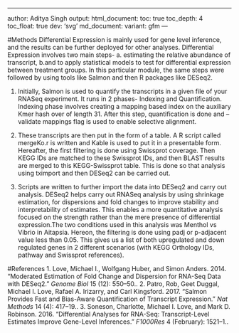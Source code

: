 ---
  author: Aditya Singh
  output:
    html_document:
      toc: true
      toc_depth: 4
      toc_float: true
      dev: 'svg'
      md_document:
        variant: gfm
        ---

#Methods
Differential Expression is mainly used for gene level inference, and the results can be further deployed for other analyses. 
Differential Expression involves two main steps- 
a. estimating the relative abundance of transcript, 
b.and to apply statistical models to test for differential expression between treatment groups. In this particular module, the same steps were followed by using tools like Salmon and then R packages like DESeq2.


1. Initially, Salmon is used to quantify the transcripts in a given file of your RNASeq experiment. It runs in 2 phases- Indexing and Quantification. Indexing phase involves creating a mapping based index on the auxiliary Kmer hash over of length 31. After this step, quantification is done and --validate mappings flag is used to enable selective alignment. 

2. These transcripts are then put in the form of a table. A R script called mergeKo.r is written and Kable is used to put it in a presentable form. Hereafter, the first filtering is done using Swissprot coverage. Then KEGG IDs are matched to these Swissprot IDs, and then BLAST results are merged to this KEGG-Swissprot table. This is done so that analysis using tximport and then DESeq2 can be carried out.

3. Scripts are written to further import the data into DESeq2 and carry out analysis. DESeq2 helps carry out RNASeq analysis by using shrinkage estimation, for dispersions and fold changes to improve stability and interpretability of estimates. This enables a more quantitative analysis focused on the strength rather than the mere presence of differential expression.The two conditions used in this analysis was Menthol vs Vibrio in Aitapsia. Hereon, the filtering is done using padj or p-adjacent value less than 0.05. This gives us a list of both upregulated and down regulated genes in 2 different scenarios (with KEGG Orthology IDs, pathway and Swissprot references).

#References
1. Love, Michael I., Wolfgang Huber, and Simon Anders. 2014. “Moderated Estimation of Fold Change and Dispersion for RNA-Seq Data with DESeq2.” *Genome Biol* 15 (12): 550–50..
2. Patro, Rob, Geet Duggal, Michael I. Love, Rafael A. Irizarry, and Carl Kingsford. 2017. “Salmon Provides Fast and Bias-Aware Quantification of Transcript Expression.” *Nat Methods* 14 (4): 417–19..
3. Soneson, Charlotte, Michael I. Love, and Mark D. Robinson. 2016. “Differential Analyses for RNA-Seq: Transcript-Level Estimates Improve Gene-Level Inferences.” *F1000Res* 4 (February): 1521–1..

